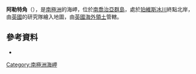 {{coord|54|5|S|37|9|W|display=title}}

'''阿勒特角'''（{{lang-en|Alert Point}}），是[[南極洲|南極洲]]的海岬，位於[[南喬治亞群島|南喬治亞群島]]，處於[[珀維斯冰川|珀維斯冰川]]終點北岸，由[[英國|英國]]的研究隊繪入地圖，由[[英國海外領土|英國海外領土]]管轄。

==參考資料==
* {{usgs-gazetteer|id=227}}

{{Antarctica-geo-stub}}
[[Category:南極洲海岬|Category:南極洲海岬]]